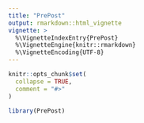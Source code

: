 ```yaml
---
title: "PrePost"
output: rmarkdown::html_vignette
vignette: >
  %\VignetteIndexEntry{PrePost}
  %\VignetteEngine{knitr::rmarkdown}
  %\VignetteEncoding{UTF-8}
---
```


```r
knitr::opts_chunk$set(
  collapse = TRUE,
  comment = "#>"
)
```

```r
library(PrePost)
```
